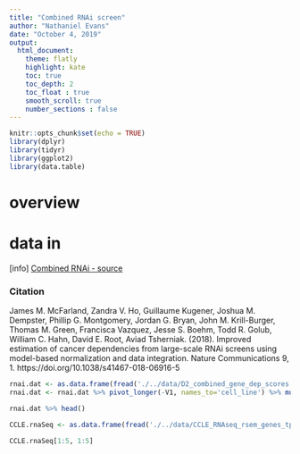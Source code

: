 ```yaml
---
title: "Combined RNAi screen"
author: "Nathaniel Evans"
date: "October 4, 2019"
output:
  html_document: 
    theme: flatly 
    highlight: kate
    toc: true
    toc_depth: 2
    toc_float : true
    smooth_scroll: true
    number_sections : false
---
```


```r
knitr::opts_chunk$set(echo = TRUE)
library(dplyr)
library(tidyr)
library(ggplot2)
library(data.table)
```


# overview 






# data in 

[info]
[Combined RNAi - source](https://ndownloader.figshare.com/files/13515395)

### Citation 

James M. McFarland, Zandra V. Ho, Guillaume Kugener, Joshua M. Dempster, Phillip G. Montgomery, Jordan G. Bryan, John M. Krill-Burger, Thomas M. Green, Francisca Vazquez, Jesse S. Boehm, Todd R. Golub, William C. Hahn, David E. Root, Aviad Tsherniak. (2018). Improved estimation of cancer dependencies from large-scale RNAi screens using model-based normalization and data integration. Nature Communications 9, 1. https://doi.org/10.1038/s41467-018-06916-5 


```r
rnai.dat <- as.data.frame(fread('./../data/D2_combined_gene_dep_scores.csv', sep=','))
rnai.dat <- rnai.dat %>% pivot_longer(-V1, names_to='cell_line') %>% mutate(gene = V1, effect = value) %>% select(-V1, -value)

rnai.dat %>% head()
```






```r
CCLE.rnaSeq <- as.data.frame(fread('./../data/CCLE_RNAseq_rsem_genes_tpm_20180929.txt', sep='\t'))

CCLE.rnaSeq[1:5, 1:5]

```
